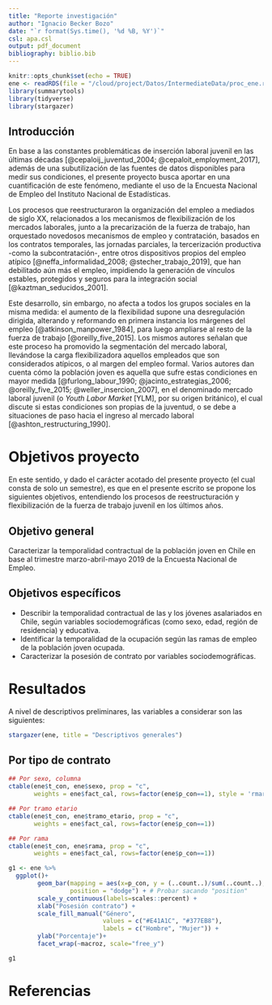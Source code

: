 ```yaml
---
title: "Reporte investigación"
author: "Ignacio Becker Bozo"
date: "`r format(Sys.time(), '%d %B, %Y')`"
csl: apa.csl
output: pdf_document
bibliography: biblio.bib
---
```


```r
knitr::opts_chunk$set(echo = TRUE)
ene <- readRDS(file = "/cloud/project/Datos/IntermediateData/proc_ene.rds")
library(summarytools)
library(tidyverse)
library(stargazer)
```


## Introducción

En base a las constantes problemáticas de inserción laboral juvenil en las últimas décadas [@cepaloij_juventud_2004; @cepaloit_employment_2017], además de una subutilización de las fuentes de datos disponibles para medir sus condiciones, el presente proyecto busca aportar en una cuantificación de este fenómeno, mediante el uso de la Encuesta Nacional de Empleo del Instituto Nacional de Estadísticas.

Los procesos que reestructuraron la organización del empleo a mediados de siglo XX, relacionados a los mecanismos de flexibilización de los mercados laborales, junto a la precarización de la fuerza de trabajo, han orquestado novedosos mecanismos de empleo y contratación, basados en los contratos temporales, las jornadas parciales, la tercerización productiva -como la subcontratación-, entre otros dispositivos propios del empleo atípico [@neffa_informalidad_2008; @stecher_trabajo_2019], que han debilitado aún más el empleo, impidiendo la generación de vínculos estables, protegidos y seguros para la integración social [@kaztman_seducidos_2001].

Este desarrollo, sin embargo, no afecta a todos los grupos sociales en la misma medida: el aumento de la flexibilidad supone una desregulación dirigida, alterando y reformando en primera instancia los márgenes del empleo [@atkinson_manpower_1984], para luego ampliarse al resto de la fuerza de trabajo [@oreilly_five_2015]. Los mismos autores señalan que este proceso ha promovido la segmentación del mercado laboral, llevándose la carga flexibilizadora aquellos empleados que son considerados atípicos, o al margen del empleo formal. Varios autores dan cuenta cómo la población joven es aquella que sufre estas condiciones en mayor medida [@furlong_labour_1990; @jacinto_estrategias_2006; @oreilly_five_2015; @weller_insercion_2007], en el denominado mercado laboral juvenil (o _Youth Labor Market_ [YLM], por su origen británico), el cual discute si estas condiciones son propias de la juventud, o se debe a situaciones de paso hacia el ingreso al mercado laboral [@ashton_restructuring_1990].

# Objetivos proyecto

En este sentido, y dado el carácter acotado del presente proyecto (el cual consta de solo un semestre), es que en el presente escrito se propone los siguientes objetivos, entendiendo los procesos de reestructuración y flexibilización de la fuerza de trabajo juvenil en los últimos años.

## Objetivo general

Caracterizar la temporalidad contractual de la población joven en Chile en base al trimestre marzo-abril-mayo 2019 de la Encuesta Nacional de Empleo.

## Objetivos específicos

* Describir la temporalidad contractual de las y los jóvenes asalariados en Chile, según variables sociodemográficas (como sexo, edad, región de residencia) y educativa.
* Identificar la temporalidad de la ocupación según las ramas de empleo de la población joven ocupada.
* Caracterizar la posesión de contrato por variables sociodemográficas.

# Resultados

A nivel de descriptivos preliminares, las variables a considerar son las siguientes:

```r
stargazer(ene, title = "Descriptivos generales")

```

## Por tipo de contrato

```r
## Por sexo, columna
ctable(ene$t_con, ene$sexo, prop = "c",
       weights = ene$fact_cal, rows=factor(ene$p_con==1), style = 'rmarkdown')

## Por tramo etario
ctable(ene$t_con, ene$tramo_etario, prop = "c",
       weights = ene$fact_cal, rows=factor(ene$p_con==1))

## Por rama
ctable(ene$t_con, ene$rama, prop = "c",
       weights = ene$fact_cal, rows=factor(ene$p_con==1))
```


```r
g1 <- ene %>%
  ggplot()+
        geom_bar(mapping = aes(x=p_con, y = (..count..)/sum(..count..), fill = factor(sexo)),
                 position = "dodge") + # Probar sacando "position"
        scale_y_continuous(labels=scales::percent) +
        xlab("Posesión contrato") +
        scale_fill_manual("Género",
                          values = c("#E41A1C", "#377EB8"),
                          labels = c("Hombre", "Mujer")) +
        ylab("Porcentaje")+
        facet_wrap(~macroz, scale="free_y")

g1

```

\newpage
# Referencias